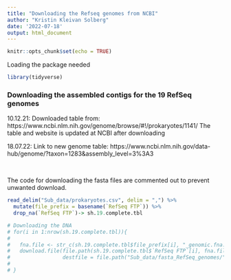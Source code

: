 ```yaml
---
title: "Downloading the Refseq genomes from NCBI"
author: "Kristin Kleivan Solberg"
date: '2022-07-18'
output: html_document
---
```


```r
knitr::opts_chunk$set(echo = TRUE)
```

Loading the package needed
```r
library(tidyverse)
```


### Downloading the assembled contigs for the 19 RefSeq genomes

10.12.21: Downloaded table from:
https://www.ncbi.nlm.nih.gov/genome/browse/#!/prokaryotes/1141/
The table and website is updated at NCBI after downloading

18.07.22: Link to new genome table: https://www.ncbi.nlm.nih.gov/data-hub/genome/?taxon=1283&assembly_level=3%3A3

<br>

The code for downloading the fasta files are commented out to prevent unwanted download.
```r
read_delim("Sub_data/prokaryotes.csv", delim = ",") %>% 
  mutate(file_prefix = basename(`RefSeq FTP`)) %>% 
  drop_na(`RefSeq FTP`)-> sh.19.complete.tbl

# Downloading the DNA
# for(i in 1:nrow(sh.19.complete.tbl)){
#   
#   fna.file <- str_c(sh.19.complete.tbl$file_prefix[i], "_genomic.fna.gz")
#   download.file(file.path(sh.19.complete.tbl$`RefSeq FTP`[i], fna.file),
#                 destfile = file.path("Sub_data/fasta_RefSeq_genomes/", fna.file))
# 
# }
```
